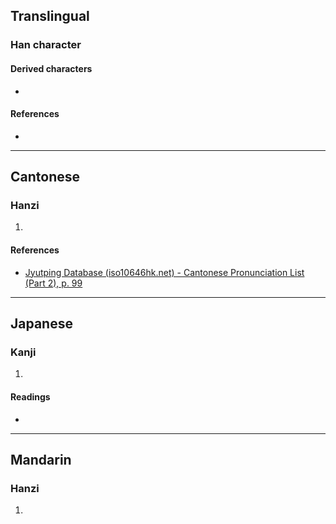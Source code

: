 {{character info}}
==Translingual==

===Han character===
{{Han char|rn=46|rad=山|as=05|sn=8|four=26700|canj=UHA|ids=⿰山白}}

====Derived characters====
* {{l|mul|[[𣶎]]}}

====References====
* {{Han ref|kx=0309.350|dkj=08005|dj=0610.040|hdz=10768.010|uh=5CB6|ud=23734|bh=CC6A|bd=52330}}

----

==Cantonese==

===Hanzi===
{{yue-hanzi|jyut=[[paak3]]|y=paak3}}

# {{rfdef|yue|sort=山05}}

====References====
* [http://www.iso10646hk.net/jp/document/download.jsp Jyutping Database (iso10646hk.net) - Cantonese Pronunciation List (Part 2), p. 99]

----

==Japanese==

===Kanji===
{{ja-kanji|grade=|rs=山05}}

# {{rfdef|ja|sort=山05}}

====Readings====
* {{ja-readings
|goon=ひゃく
|kanon=はく
|kun=しげる
}}

----

==Mandarin==

===Hanzi===
{{cmn-hanzi|pin=[[pò]] ([[po4]])|wg=p'o<sup>4</sup>}}

# {{rfdef|cmn|sort=山05}}